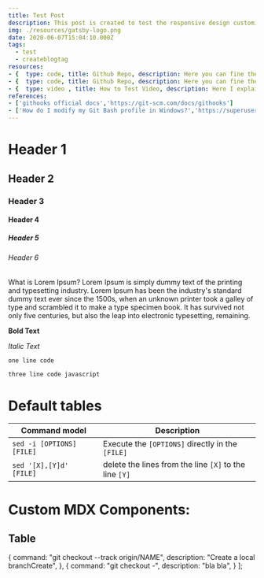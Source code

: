 ```yaml
---
title: Test Post
description: This post is created to test the responsive design customizations like alias
img: ./resources/gatsby-logo.png
date: 2020-06-07T15:04:10.000Z
tags:
  - test
  - createblogtag
resources:
- {  type: code, title: Github Repo, description: Here you can fine the code for the first project, link:   https://git-scm.com/docs/githooks}
- {  type: code, title: Github Repo, description: Here you can fine the code for the second project, link:   https://git-scm.com/docs/githooks}
- {  type: video , title: How to Test Video, description: Here I explain , link:   https://www.youtube.com/watch?v=CiPcfLXV07A}
references:
- ['githooks official docs','https://git-scm.com/docs/githooks']
- ['How do I modify my Git Bash profile in Windows?','https://superuser.com/questions/602872/how-do-i-modify-my-git-bash-profile-in-windows']
---
```


# Header 1
## Header 2
### Header 3
#### Header 4
##### Header 5 
###### Header 6

What is Lorem Ipsum?
Lorem Ipsum is simply dummy text of the printing and typesetting industry. Lorem Ipsum has been the industry's standard dummy text ever since the 1500s, when an unknown printer took a galley of type and scrambled it to make a type specimen book. It has survived not only five centuries, but also the leap into electronic typesetting, remaining.


**Bold Text** 

*Italic Text*

`one line code`


```js
three line code javascript 
```

# Default tables

| Command model             | Description                                            |
| ------------------------- | ------------------------------------------------------ |
| `sed -i [OPTIONS] [FILE]` | Execute the `[OPTIONS]` directly in the `[FILE]`       |
| `sed '[X],[Y]d' [FILE]`   | delete the lines from the line `[X]` to the line `[Y]` |

# Custom MDX Components:

## Table


  {
    command: "git checkout --track origin/NAME",
    description: "Create a local branchCreate",
  },
  {
    command: "git checkout -",
    description: "bla bla",
  }
];

<CustomTable 
	columns={columns}
	data={tableData} />